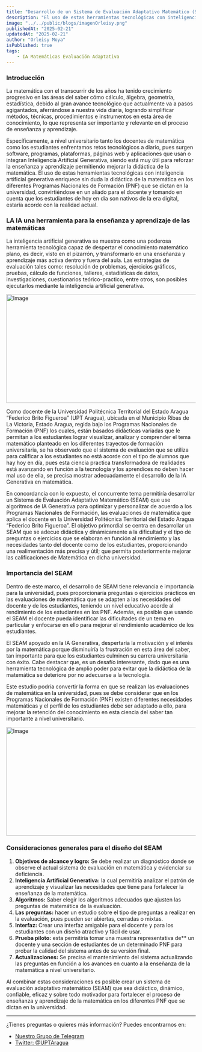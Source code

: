 ```yaml
---
title: "Desarrollo de un Sistema de Evaluación Adaptativo Matemático (SEAM) basado en Inteligencia Artificial Generativa"
description: "El uso de estas herramientas tecnológicas con inteligencia artificial generativa enriquece sin duda la didáctica de la matemática en los diferentes Programas Nacionales de Formación."
image: "../../public/blogs/imagenOrleisy.png"
publishedAt: "2025-02-21"
updatedAt: "2025-02-21"
author: "Orleisy Moya"
isPublished: true
tags:
    - IA Matemáticas Evaluación Adaptativa
---
```


### Introducción

La matemática con el transcurrir de los años ha tenido crecimiento progresivo en las áreas del saber cómo cálculo, álgebra, geometría, estadística, debido al gran avance tecnológico que actualmente va a pasos agigantados, aferrándose a nuestra vida diaria, logrando simplificar métodos, técnicas, procedimientos e instrumentos en esta área de conocimiento, lo que representa ser importante y relevante en el proceso de enseñanza y aprendizaje.

Específicamente, a nivel universitario tanto los docentes de matemática como los estudiantes enfrentamos retos tecnológicos a diario, pues surgen software, programas, plataformas, páginas web y aplicaciones que usan o integran Inteligencia Artificial Generativa, siendo está muy útil para reforzar la enseñanza y aprendizaje permitiendo mejorar la didáctica de la matemática. El uso de estas herramientas tecnológicas con inteligencia artificial generativa enriquece sin duda la didáctica de la matemática en los diferentes Programas Nacionales de Formación (PNF) que se dictan en la universidad, convirtiéndose en un aliado para el docente y tomando en cuenta que los estudiantes de hoy en día son nativos de la era digital, estaría acorde con la realidad actual.


### LA IA una herramienta para la enseñanza y aprendizaje de las matemáticas
La inteligencia artificial generativa se muestra como una poderosa herramienta tecnológica capaz de despertar el conocimiento matemático plano, es decir, visto en el pizarrón, y transformarlo en una enseñanza y aprendizaje más activa dentro y fuera del aula. Las estrategias de evaluación tales como: resolución de problemas, ejercicios gráficos, pruebas, cálculo de funciones, talleres, estadísticas de datos, investigaciones, cuestionarios teórico-practico, entre otros, son posibles ejecutarlos mediante la inteligencia artificial generativa.

<Image
    src="/blogs/26/mate2.png"
    width="513"
    height="289"
    alt="Image"
    sizes="100vw"
/>

Como docente de la Universidad Politécnica Territorial del Estado Aragua “Federico Brito Figueroa” (UPT Aragua), ubicada en el Municipio Ribas de La Victoria, Estado Aragua, regida bajo los Programas Nacionales de Formación (PNF) los cuales, están basados didácticas variadas que le permitan a los estudiantes lograr visualizar, analizar y comprender el tema matemático planteado en los diferentes trayectos de formación universitaria, se ha observado que el sistema de evaluación que se utiliza para calificar a los estudiantes no está acorde con el tipo de alumnos que hay hoy en día, pues esta ciencia practica transformadora de realidades está avanzando en función a la tecnología y los aprendices no deben hacer mal uso de ella, se precisa mostrar adecuadamente el desarrollo de la IA Generativa en matemática.  

En concordancia con lo expuesto, el concurrente tema permitiría desarrollar un Sistema de Evaluación Adaptativo Matemático (SEAM) que use algoritmos de IA Generativa para optimizar y personalizar de acuerdo a los Programas Nacionales de Formación, las evaluaciones de matemática que aplica el docente en la Universidad Politécnica Territorial del Estado Aragua “Federico Brito Figueroa”. El objetivo primordial se centra en desarrollar un SEAM que se adecue didáctica y dinámicamente a la dificultad y el tipo de preguntas o ejercicios que se elaboran en función al rendimiento y las necesidades tanto del docente como de los estudiantes, proporcionando una realimentación más precisa y útil; que permita posteriormente mejorar las calificaciones de Matemática en dicha universidad.

### Importancia del SEAM

Dentro de este marco, el desarrollo de SEAM tiene relevancia e importancia para la universidad, pues proporcionaría preguntas o ejercicios prácticos en las evaluaciones de matemática que se adapten a las necesidades del docente y de los estudiantes, teniendo un nivel educativo acorde al rendimiento de los estudiantes en los PNF. Además, es posible que usando el SEAM el docente pueda identificar las dificultades de un tema en particular y enfocarse en ello para mejorar el rendimiento académico de los estudiantes.

El SEAM apoyado en la IA Generativa, despertaría la motivación y el interés por la matemática porque disminuiría la frustración en esta área del saber, tan importante para que los estudiantes culminen su carrera universitaria con éxito. Cabe destacar que, es un desafío interesante, dado que es una herramienta tecnológica de amplio poder para evitar que la didáctica de la matemática se deteriore por no adecuarse a la tecnología. 

Este estudio podría convertir la forma en que se realizan las evaluaciones de matemática en la universidad, pues se debe considerar que en los Programas Nacionales de Formación (PNF) existen diferentes necesidades matemáticas y el perfil de los estudiantes debe ser adaptado a ello, para mejorar la retención del conocimiento en esta ciencia del saber tan importante a nivel universitario.

<Image
    src="/blogs/26/mate3.png"
    width="513"
    height="289"
    alt="Image"
    sizes="100vw"
/>

### Consideraciones generales para el diseño del SEAM

1. **Objetivos de alcance y logro:** Se debe realizar un diagnóstico donde se observe el actual sistema de evaluación en matemática y evidenciar su deficiencia.
2. **Inteligencia Artificial Generativa:** la cual permitiría analizar el patrón de aprendizaje y visualizar las necesidades que tiene para fortalecer la enseñanza de la matemática.
3. **Algoritmos:** Saber elegir los algoritmos adecuados que ajusten las preguntas de matemática de la evaluación.
4. **Las preguntas:** hacer un estudio sobre el tipo de preguntas a realizar en la evaluación, pues pueden ser abiertas, cerradas o mixtas.
1. **Interfaz:** Crear una interfaz amigable para el docente y para los estudiantes con un diseño atractivo y fácil de usar. 
5. **Prueba piloto:** esta permitiría tomar una muestra representativa de** un docente y una sección de estudiantes de un determinado PNF para probar la calidad del sistema antes de su versión final.
6. **Actualizaciones:** Se precisa el mantenimiento del sistema actualizando las preguntas en función a los avances en cuanto a la enseñanza de la matemática a nivel universitario.  

Al combinar estas consideraciones es posible crear un sistema de evaluación adaptativo matemático (SEAM) que sea didáctico, dinámico, confiable, eficaz y sobre todo motivador para fortalecer el proceso de enseñanza y aprendizaje de la matemática en los diferentes PNF que se dictan en la universidad.

---

¿Tienes preguntas o quieres más información? Puedes encontrarnos en:

- [Nuestro Grupo de Telegram](https://t.me)
- [Twitter: @UPTAragua](https://twitter.com/UPTAragua)

